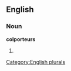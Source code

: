 ==English==

===Noun===
'''colporteurs'''

# {{plural of|[[colporteur]]}}

[[Category:English plurals]]
